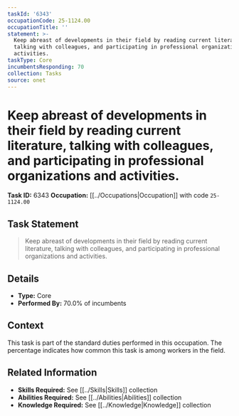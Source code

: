 ```yaml
---
taskId: '6343'
occupationCode: 25-1124.00
occupationTitle: ''
statement: >-
  Keep abreast of developments in their field by reading current literature,
  talking with colleagues, and participating in professional organizations and
  activities.
taskType: Core
incumbentsResponding: 70
collection: Tasks
source: onet
---
```

# Keep abreast of developments in their field by reading current literature, talking with colleagues, and participating in professional organizations and activities.

**Task ID:** 6343
**Occupation:** [[../Occupations|Occupation]] with code `25-1124.00`

## Task Statement

> Keep abreast of developments in their field by reading current literature, talking with colleagues, and participating in professional organizations and activities.

## Details

- **Type:** Core
- **Performed By:** 70.0% of incumbents

## Context

This task is part of the standard duties performed in this occupation. The percentage indicates how common this task is among workers in the field.

## Related Information

- **Skills Required:** See [[../Skills|Skills]] collection
- **Abilities Required:** See [[../Abilities|Abilities]] collection
- **Knowledge Required:** See [[../Knowledge|Knowledge]] collection
